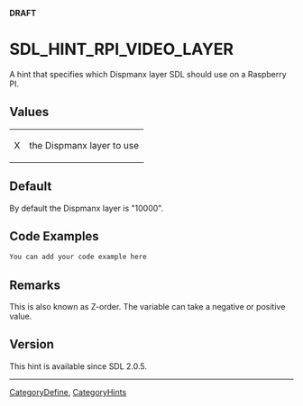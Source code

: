 <span color="red">'''DRAFT'''</span>

<!-- #*^*^*^*^*See http://wiki.libsdl.org/moin.cgi/SGEnumerations for details on editing this page*^*^*^*^* -->


= SDL_HINT_RPI_VIDEO_LAYER =
A hint that specifies which Dispmanx layer SDL should use on a Raspberry PI.




== Values ==
{|
|X
|the Dispmanx layer to use
|}


== Default ==
By default the Dispmanx layer is "10000".


== Code Examples ==
<syntaxhighlight lang='c++'>
You can add your code example here
</syntaxhighlight>

<!-- #Leave this section as-is unless you have a code example to put in.  In that case, replace You can add your code example here with your code example following the Style Guide instructions.  Leave the rest of the markup alone and delete this comment. -->


== Remarks ==
This is also known as Z-order.  The variable can take a negative or positive value.


== Version ==
This hint is available since SDL 2.0.5.

----
[[CategoryDefine]], [[CategoryHints]]
<!-- #See the Style Guide for instructions on editing the footer. -->
